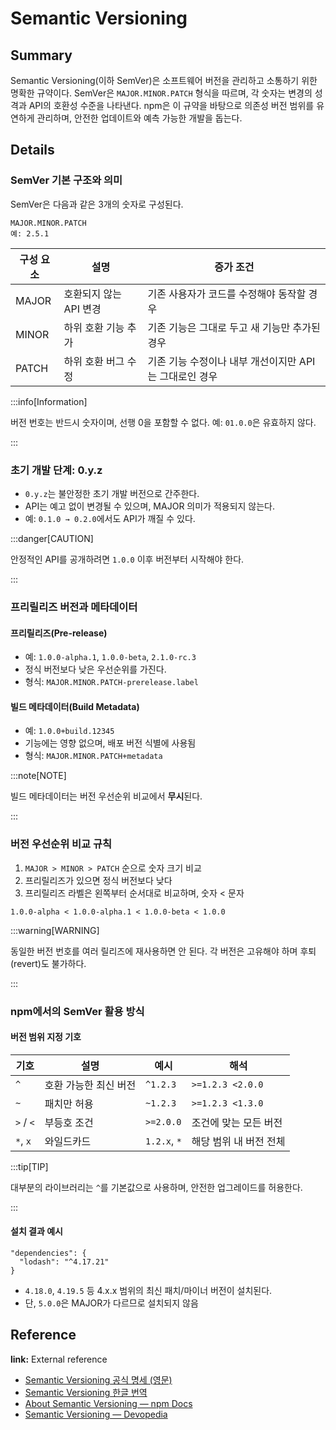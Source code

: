 # Semantic Versioning

## Summary

Semantic Versioning(이하 SemVer)은 소프트웨어 버전을 관리하고 소통하기 위한 명확한 규약이다. SemVer은 `MAJOR.MINOR.PATCH` 형식을 따르며, 각 숫자는 변경의 성격과 API의 호환성 수준을 나타낸다. npm은 이 규약을 바탕으로 의존성 버전 범위를 유연하게 관리하며, 안전한 업데이트와 예측 가능한 개발을 돕는다.

## Details

### SemVer 기본 구조와 의미

SemVer은 다음과 같은 3개의 숫자로 구성된다.

```text
MAJOR.MINOR.PATCH
예: 2.5.1
```

| 구성 요소 | 설명 | 증가 조건 |
| --- | --- | --- |
| MAJOR | 호환되지 않는 API 변경 | 기존 사용자가 코드를 수정해야 동작할 경우 |
| MINOR | 하위 호환 기능 추가 | 기존 기능은 그대로 두고 새 기능만 추가된 경우 |
| PATCH | 하위 호환 버그 수정 | 기존 기능 수정이나 내부 개선이지만 API는 그대로인 경우 |

:::info[Information] 

버전 번호는 반드시 숫자이며, 선행 0을 포함할 수 없다. 예: `01.0.0`은 유효하지 않다. 

:::

### 초기 개발 단계: 0.y.z

- `0.y.z`는 불안정한 초기 개발 버전으로 간주한다.
- API는 예고 없이 변경될 수 있으며, MAJOR 의미가 적용되지 않는다.
- 예: `0.1.0 → 0.2.0`에서도 API가 깨질 수 있다.

:::danger[CAUTION] 

안정적인 API를 공개하려면 `1.0.0` 이후 버전부터 시작해야 한다. 

:::

### 프리릴리즈 버전과 메타데이터

#### 프리릴리즈(Pre-release)

- 예: `1.0.0-alpha.1`, `1.0.0-beta`, `2.1.0-rc.3`
- 정식 버전보다 낮은 우선순위를 가진다.
- 형식: `MAJOR.MINOR.PATCH-prerelease.label`

#### 빌드 메타데이터(Build Metadata)

- 예: `1.0.0+build.12345`
- 기능에는 영향 없으며, 배포 버전 식별에 사용됨
- 형식: `MAJOR.MINOR.PATCH+metadata`

:::note[NOTE] 

빌드 메타데이터는 버전 우선순위 비교에서 **무시**된다. 

:::

### 버전 우선순위 비교 규칙

1. `MAJOR > MINOR > PATCH` 순으로 숫자 크기 비교
2. 프리릴리즈가 있으면 정식 버전보다 낮다
3. 프리릴리즈 라벨은 왼쪽부터 순서대로 비교하며, 숫자 < 문자

```text
1.0.0-alpha < 1.0.0-alpha.1 < 1.0.0-beta < 1.0.0
```

:::warning[WARNING] 

동일한 버전 번호를 여러 릴리즈에 재사용하면 안 된다. 각 버전은 고유해야 하며 후퇴(revert)도 불가하다. 

:::

### npm에서의 SemVer 활용 방식

#### 버전 범위 지정 기호

| 기호      | 설명                  | 예시         | 해석                   |
| --------- | --------------------- | ------------ | ---------------------- |
| `^`       | 호환 가능한 최신 버전 | `^1.2.3`     | `>=1.2.3 <2.0.0`       |
| `~`       | 패치만 허용           | `~1.2.3`     | `>=1.2.3 <1.3.0`       |
| `>` / `<` | 부등호 조건           | `>=2.0.0`    | 조건에 맞는 모든 버전  |
| `*`, `x`  | 와일드카드            | `1.2.x`, `*` | 해당 범위 내 버전 전체 |

:::tip[TIP] 

대부분의 라이브러리는 `^`를 기본값으로 사용하며, 안전한 업그레이드를 허용한다. 

:::

#### 설치 결과 예시

```jsonc
"dependencies": {
  "lodash": "^4.17.21"
}
```

- `4.18.0`, `4.19.5` 등 4.x.x 범위의 최신 패치/마이너 버전이 설치된다.
- 단, `5.0.0`은 MAJOR가 다르므로 설치되지 않음

## Reference

**link:** External reference

- [Semantic Versioning 공식 명세 (영문)](https://semver.org/spec/v2.0.0.html)
- [Semantic Versioning 한글 번역](https://semver.org/lang/ko/)
- [About Semantic Versioning — npm Docs](https://docs.npmjs.com/about-semantic-versioning)
- [Semantic Versioning — Devopedia](https://devopedia.org/semantic-versioning)
